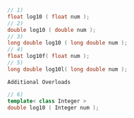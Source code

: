 ```cpp
// 1)
float log10 ( float num );
// 2)
double log10 ( double num );
// 3)
long double log10 ( long double num );
// 4)
float log10f( float num );
// 5)
long double log10l( long double num );
```

`Additional Overloads`

```cpp
// 6)
template< class Integer >
double log10 ( Integer num );
```